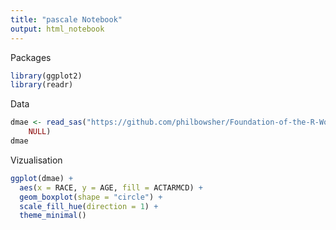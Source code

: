 ```yaml
---
title: "pascale Notebook"
output: html_notebook
---
```


Packages
```r
library(ggplot2)
library(readr)
```

Data
```r
dmae <- read_sas("https://github.com/philbowsher/Foundation-of-the-R-Workflow-workshop-2019-09-06/raw/master/Examples/data/dmae.sas7bdat", 
    NULL)
dmae
```

Vizualisation
```r
ggplot(dmae) +
  aes(x = RACE, y = AGE, fill = ACTARMCD) +
  geom_boxplot(shape = "circle") +
  scale_fill_hue(direction = 1) +
  theme_minimal()
```